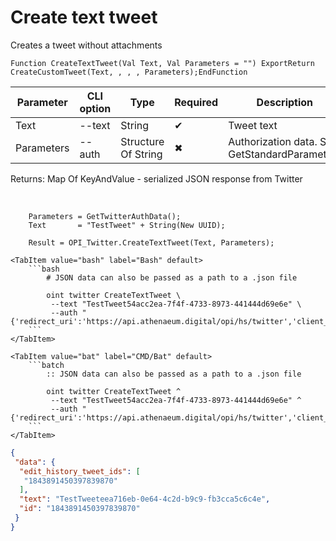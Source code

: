 ﻿---
sidebar_position: 2
---


# Create text tweet
 Creates a tweet without attachments



`Function CreateTextTweet(Val Text, Val Parameters = "") ExportReturn CreateCustomTweet(Text, , , , Parameters);EndFunction`

  | Parameter | CLI option | Type | Required | Description |
  |-|-|-|-|-|
  | Text | --text | String | &#x2714; | Tweet text |
  | Parameters | --auth | Structure Of String | &#x2716; | Authorization data. See GetStandardParameters |

  
  Returns:  Map Of KeyAndValue - serialized JSON response from Twitter

<br/>




```bsl title="1C:Enterprise/OneScript code example"
    Parameters = GetTwitterAuthData();
    Text       = "TestTweet" + String(New UUID);

    Result = OPI_Twitter.CreateTextTweet(Text, Parameters);
```
 

 <Tabs>
  
    <TabItem value="bash" label="Bash" default>
        ```bash
            # JSON data can also be passed as a path to a .json file
            
            oint twitter CreateTextTweet \
             --text "TestTweet54acc2ea-7f4f-4733-8973-441444d69e6e" \
             --auth "{'redirect_uri':'https://api.athenaeum.digital/opi/hs/twitter','client_id':'***','client_secret':'***','access_token':'***','refresh_token':'***','oauth_token':'***','oauth_token_secret':'***','oauth_consumer_key':'***','oauth_consumer_secret':'***'}"
        ```
    </TabItem>
  
    <TabItem value="bat" label="CMD/Bat" default>
        ```batch
            :: JSON data can also be passed as a path to a .json file
            
            oint twitter CreateTextTweet ^
             --text "TestTweet54acc2ea-7f4f-4733-8973-441444d69e6e" ^
             --auth "{'redirect_uri':'https://api.athenaeum.digital/opi/hs/twitter','client_id':'***','client_secret':'***','access_token':'***','refresh_token':'***','oauth_token':'***','oauth_token_secret':'***','oauth_consumer_key':'***','oauth_consumer_secret':'***'}"
        ```
    </TabItem>
</Tabs>


```json title="Result"
{
 "data": {
  "edit_history_tweet_ids": [
   "1843891450397839870"
  ],
  "text": "TestTweeteea716eb-0e64-4c2d-b9c9-fb3cca5c6c4e",
  "id": "1843891450397839870"
 }
}
```
